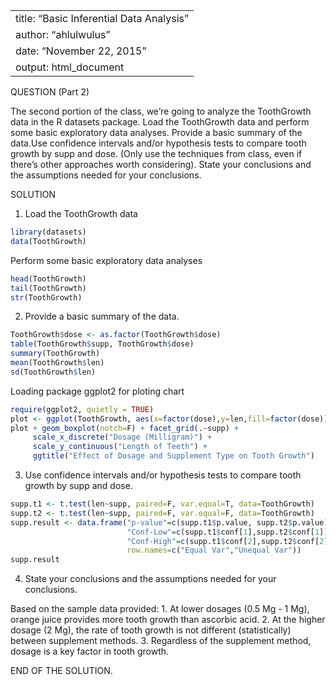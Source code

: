----------------------------------------
title: "Basic Inferential Data Analysis"
author: "ahlulwulus"
date: "November 22, 2015"
output: html_document
----------------------------------------

QUESTION (Part 2)

The second portion of the class, we're going to analyze the ToothGrowth data in the R datasets package. Load the ToothGrowth data and perform some basic exploratory data analyses. Provide a basic summary of the data.Use confidence intervals and/or hypothesis tests to compare tooth growth by supp and dose. (Only use the techniques from class, even if there's other approaches worth considering). State your conclusions and the assumptions needed for your conclusions.

SOLUTION

1. Load the ToothGrowth data

```r
library(datasets)
data(ToothGrowth)
```

Perform some basic exploratory data analyses

```r
head(ToothGrowth)
tail(ToothGrowth)
str(ToothGrowth)
```


2. Provide a basic summary of the data.

```r
ToothGrowth$dose <- as.factor(ToothGrowth$dose)
table(ToothGrowth$supp, ToothGrowth$dose)
summary(ToothGrowth)
mean(ToothGrowth$len)
sd(ToothGrowth$len)
```

Loading package ggplot2 for ploting chart

```r
require(ggplot2, quietly = TRUE)
plot <- ggplot(ToothGrowth, aes(x=factor(dose),y=len,fill=factor(dose)))
plot + geom_boxplot(notch=F) + facet_grid(.~supp) +
     scale_x_discrete("Dosage (Milligram)") +   
     scale_y_continuous("Length of Teeth") +  
     ggtitle("Effect of Dosage and Supplement Type on Tooth Growth")
```

3. Use confidence intervals and/or hypothesis tests to compare tooth growth by supp and dose.

```r
supp.t1 <- t.test(len~supp, paired=F, var.equal=T, data=ToothGrowth)
supp.t2 <- t.test(len~supp, paired=F, var.equal=F, data=ToothGrowth)
supp.result <- data.frame("p-value"=c(supp.t1$p.value, supp.t2$p.value),
                          "Conf-Low"=c(supp.t1$conf[1],supp.t2$conf[1]),
                          "Conf-High"=c(supp.t1$conf[2],supp.t2$conf[2]),
                          row.names=c("Equal Var","Unequal Var"))
supp.result
```


4. State your conclusions and the assumptions needed for your conclusions.

Based on the sample data provided:
1. At lower dosages (0.5 Mg - 1 Mg), orange juice provides more tooth growth than ascorbic acid.
2. At the higher dosage (2 Mg), the rate of tooth growth is not different (statistically) between supplement methods.
3. Regardless of the supplement method, dosage is a key factor in tooth growth.

END OF THE SOLUTION.